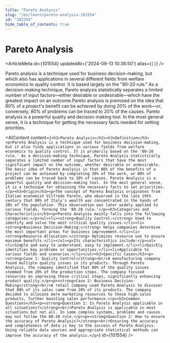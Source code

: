 ```yaml
---
title: "Pareto Analysis"
slug: "/en/learn/pareto-analysis-101554"
id: "101554"
hide_table_of_contents: true
---
```



# Pareto Analysis

<ArticleMeta id={101554} updatedAt={'2024-09-13 10:36:50'} alias={`[]`} />
<div className='border-solid border-b border-t-0 my-4 border-[var(--ifm-color-gray-300)]' />

Pareto analysis is a technique used for business decision-making, but which also has applications in several different fields from welfare economics to quality control. It is based largely on the "80-20 rule." As a decision-making technique, Pareto analysis statistically separates a limited number of input factors—either desirable or undesirable—which have the greatest impact on an outcome.Pareto analysis is premised on the idea that 80% of a project's benefit can be achieved by doing 20% of the work—or, conversely, 80% of problems can be traced to 20% of the causes. Pareto analysis is a powerful quality and decision-making tool. In the most general sense, it is a technique for getting the necessary facts needed for setting priorities.

<AIContent content={`<h2>Pareto Analysis</h2><h3>Definition</h3><p>Pareto Analysis is a technique used for business decision-making, but it also finds applications in various fields from welfare economics to quality control. It is primarily based on the '80-20 rule.' As a decision-making technique, Pareto Analysis statistically separates a limited number of input factors that have the most significant impact on the outcome, whether desirable or undesirable. The basic idea of Pareto Analysis is that 80% of the benefits of a project can be achieved by completing 20% of the work, or 80% of problems can be traced back to 20% of causes. Pareto Analysis is a powerful quality and decision-making tool. In the most general sense, it is a technique for obtaining the necessary facts to set priorities.</p><h3>Origin</h3><p>The concept of Pareto Analysis originates from Italian economist Vilfredo Pareto, who observed in the late 19th century that 80% of Italy's wealth was concentrated in the hands of 20% of the population. This observation was later widely applied to various fields, forming the '80-20 rule.'</p><h3>Categories and Characteristics</h3><p>Pareto Analysis mainly falls into the following categories:</p><ul><li><strong>Quality Control:</strong> Used to identify and solve the most critical quality issues.</li><li><strong>Business Decision-Making:</strong> Helps companies determine the most important areas for business improvement.</li><li><strong>Resource Allocation:</strong> Optimizes resource use to ensure maximum benefits.</li></ul><p>Its characteristics include:</p><ul><li>Simple and easy to understand, easy to implement.</li><li>Quickly identifies key problems or opportunities.</li><li>Applicable to various fields and scenarios.</li></ul><h3>Specific Cases</h3><p><strong>Case 1: Quality Control</strong><br/>A manufacturing company found multiple quality issues in its products. Through Pareto Analysis, the company identified that 80% of the quality issues stemmed from 20% of the production steps. The company focused resources on improving these critical steps, significantly enhancing product quality.</p><p><strong>Case 2: Business Decision-Making</strong><br/>A retail company used Pareto Analysis to discover that 80% of its sales came from 20% of its products. The company decided to allocate more marketing resources to these high-sales products, further boosting sales performance.</p><h3>Common Questions</h3><p><strong>Question 1: Is Pareto Analysis applicable in all situations?</strong><br/>Pareto Analysis is applicable in most situations but not all. In some complex systems, problems and causes may not follow the 80-20 rule.</p><p><strong>Question 2: How to ensure the accuracy of Pareto Analysis?</strong><br/>Ensuring the accuracy and completeness of data is key to the success of Pareto Analysis. Using reliable data sources and appropriate statistical methods can improve the accuracy of the analysis.</p>`} id={101554} />

